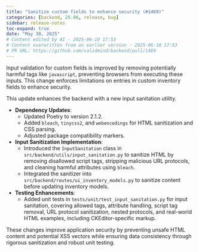 ```yaml
---
title: "Sanitize custom fields to enhance security (#1469)"
categories: [backend, 25.06, release, bug]
sidebar: release-notes
toc-expand: true
date: "May 30, 2025"
# Content edited by AI - 2025-06-10 17:53
# Content overwritten from an earlier version - 2025-06-10 17:53
# PR URL: https://github.com/validmind/backend/pull/1469
---
```


Input validation for custom fields is improved by removing potentially harmful tags like `javascript`, preventing browsers from executing these inputs. This change enforces limitations on entries in custom inventory fields to enhance security.

This update enhances the backend with a new input sanitation utility.

- **Dependency Updates**:
  - Updated Poetry to version 2.1.2.
  - Added `bleach`, `tinycss2`, and `webencodings` for HTML sanitization and CSS parsing.
  - Adjusted package compatibility markers.

- **Input Sanitization Implementation**:
  - Introduced the `InputSanitation` class in `src/backend/utils/input_sanitation.py` to sanitize HTML by removing disallowed script tags, stripping malicious URL protocols, and cleaning harmful attributes using `bleach`.
  - Integrated the sanitizer into `src/backend/routes/ui_inventory_models.py` to sanitize content before updating inventory models.

- **Testing Enhancements**:
  - Added unit tests in `tests/unit/test_input_sanitation.py` for input sanitation, covering allowed tags, attribute handling, script tag removal, URL protocol sanitization, nested protocols, and real-world HTML examples, including CKEditor-specific markup.

These changes improve application security by preventing unsafe HTML content and potential XSS vectors while ensuring data consistency through rigorous sanitization and robust unit testing.

<!--- VALIDATION SUMMARY
Content Type: title
Validation Status: CHECK
Attempts: 7
Last Validation: 2025-06-10 17:36:48
Result: The edited content improves the original by providing a clear rationale for the action. By adding "to enhance security," it explains the purpose of sanitizing custom fields, making the statement more informative and meaningful. This addition helps the reader understand the importance of the action, ...
Failure Patterns: {'meaning': 1}
Reedit Available: Yes
Reedit Message: The edited content improves the original by providing a clear rationale for the action. By adding "to enhance security," it explains the purpose of sanitizing custom fields, making the statement more ...
--->
